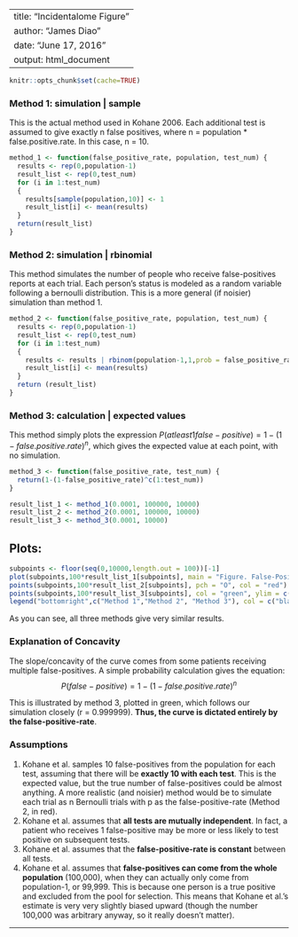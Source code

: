
---
title: "Incidentalome Figure"
author: "James Diao"
date: "June 17, 2016"
output: html_document
---

```r
knitr::opts_chunk$set(cache=TRUE)
```

### Method 1: simulation | sample
This is the actual method used in Kohane 2006. Each additional test is assumed to give exactly n false positives, where n = population * false.positive.rate. In this case, n = 10.
```r
method_1 <- function(false_positive_rate, population, test_num) {
  results <- rep(0,population-1)
  result_list <- rep(0,test_num)
  for (i in 1:test_num)
  {
    results[sample(population,10)] <- 1
    result_list[i] <- mean(results)
  }
  return(result_list)
}
```


### Method 2: simulation | rbinomial
This method simulates the number of people who receive false-positives reports at each trial. Each person's status is modeled as a random variable following a bernoulli distribution. This is a more general (if noisier) simulation than method 1. 
```r
method_2 <- function(false_positive_rate, population, test_num) {
  results <- rep(0,population-1)
  result_list <- rep(0,test_num)
  for (i in 1:test_num)
  {
    results <- results | rbinom(population-1,1,prob = false_positive_rate)
    result_list[i] <- mean(results)
  }
  return (result_list)
}
```


### Method 3: calculation | expected values
This method simply plots the expression $P(at least 1 false-positive) = 1-(1-false.positive.rate)^n$, which gives the expected value at each point, with no simulation. 
```r
method_3 <- function(false_positive_rate, test_num) {
  return(1-(1-false_positive_rate)^c(1:test_num))
}
```

```r
result_list_1 <- method_1(0.0001, 100000, 10000)
result_list_2 <- method_2(0.0001, 100000, 10000)
result_list_3 <- method_3(0.0001, 10000)
```


## Plots:
```r
subpoints <- floor(seq(0,10000,length.out = 100))[-1]
plot(subpoints,100*result_list_1[subpoints], main = "Figure. False-Positives Increase with Additional Independent Tests", pch = 20, ylim = c(0,70), xlab = "No. of Independent Tests", ylab = "Proportion with at least 1 False-Positive")
points(subpoints,100*result_list_2[subpoints], pch = "O", col = "red")
points(subpoints,100*result_list_3[subpoints], col = "green", ylim = c(0,70))
legend("bottomright",c("Method 1","Method 2", "Method 3"), col = c("black","red","green"), pch = c(20,1,0), cex = 0.9)
```

As you can see, all three methods give very similar results. 


### Explanation of Concavity
The slope/concavity of the curve comes from some patients receiving multiple false-positives. 
A simple probability calculation gives the equation:
$$P(false-positive) = 1-(1-false.positive.rate)^n$$

This is illustrated by method 3, plotted in green, which follows our simulation closely 
(r = 0.999999). 
**Thus, the curve is dictated entirely by the false-positive-rate**.


### Assumptions
1. Kohane et al. samples 10 false-positives from the population for each test, assuming that there will be **exactly 10 with each test**. This is the expected value, but the true number of false-positives could be almost anything. A more realistic (and noisier) method would be to simulate each trial as n Bernoulli trials with p as the false-positive-rate (Method 2, in red). 
2. Kohane et al. assumes that **all tests are mutually independent**. In fact, a patient who receives 1 false-positive may be more or less likely to test positive on subsequent tests. 
3. Kohane et al. assumes that the **false-positive-rate is constant** between all tests. 
4. Kohane et al. assumes that **false-positives can come from the whole population** (100,000), when they can actually only come from population-1, or 99,999. This is because one person is a true positive and excluded from the pool for selection. This means that Kohane et al.’s estimate is very very slightly biased upward (though the number 100,000 was arbitrary anyway, so it really doesn’t matter). 





------







